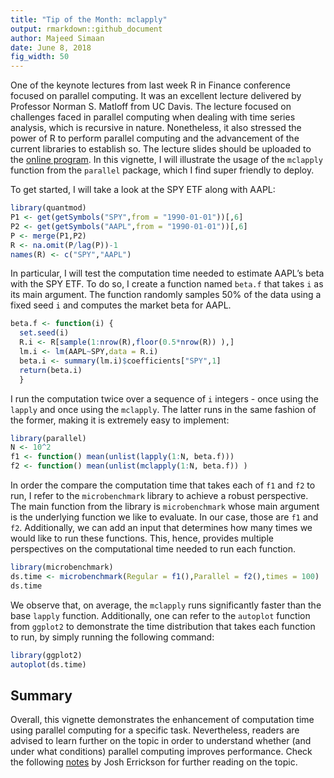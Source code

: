 ```yaml
---
title: "Tip of the Month: mclapply"
output: rmarkdown::github_document
author: Majeed Simaan
date: June 8, 2018
fig_width: 50
---
```

One of the keynote lectures from last week R in Finance conference focused on parallel computing. It was an excellent lecture delivered by Professor Norman S. Matloff from UC Davis. The lecture focused on challenges faced in parallel computing when dealing with time series analysis, which is recursive in nature. Nonetheless, it also stressed the power of R to perform parallel computing and the advancement of the current libraries to establish so. The lecture slides should be uploaded to the  [online program](https://www.rinfinance.com/#program). In this vignette, I will illustrate the usage of the `mclapply` function from the `parallel` package, which I find super friendly to deploy. 

To get started, I will take a look at the SPY ETF along with AAPL:
```r
library(quantmod)
P1 <- get(getSymbols("SPY",from = "1990-01-01"))[,6]
P2 <- get(getSymbols("AAPL",from = "1990-01-01"))[,6]
P <- merge(P1,P2)
R <- na.omit(P/lag(P))-1
names(R) <- c("SPY","AAPL")
```
In particular, I will test the computation time needed to estimate AAPL's beta with the SPY ETF. To do so, I create a function named `beta.f` that takes `i` as its main argument. The function randomly samples 50% of the data using a fixed seed `i` and computes the market beta for AAPL. 
```r
beta.f <- function(i) {
  set.seed(i)
  R.i <- R[sample(1:nrow(R),floor(0.5*nrow(R)) ),]
  lm.i <- lm(AAPL~SPY,data = R.i)
  beta.i <- summary(lm.i)$coefficients["SPY",1]
  return(beta.i)
  }

```
I run the computation twice over a sequence of `i` integers - once using the `lapply` and once using the `mclapply`. The latter runs in the same fashion of the former, making it is extremely easy to implement:
```r
library(parallel)
N <- 10^2
f1 <- function() mean(unlist(lapply(1:N, beta.f)))
f2 <- function() mean(unlist(mclapply(1:N, beta.f)) )
```
In order the compare the computation time that takes each of `f1` and `f2` to run, I refer to the `microbenchmark` library to achieve a robust perspective. The main function from the library is `microbenchmark` whose main argument is the underlying function we like to evaluate. In our case, those are `f1` and `f2`. Additionally, we can add an input that determines how many times we would like to run these functions. This, hence, provides multiple perspectives on the computational time needed to run each function.
```r
library(microbenchmark)
ds.time <- microbenchmark(Regular = f1(),Parallel = f2(),times = 100)
ds.time
```

We observe that, on average, the `mclapply` runs significantly faster than the base `lapply` function. Additionally,  one can refer to the `autoplot` function from `ggplot2` to demonstrate the time distribution that takes each function to run, by simply running the following command:

```r
library(ggplot2)
autoplot(ds.time)
```

## Summary
Overall, this vignette demonstrates the enhancement of computation time using parallel computing for a specific task. Nevertheless, readers are advised to learn further on the topic in order to understand whether (and under what conditions) parallel computing improves performance. Check the following [notes](http://dept.stat.lsa.umich.edu/~jerrick/courses/stat701/notes/parallel.html) by Josh Errickson for further reading on the topic.


